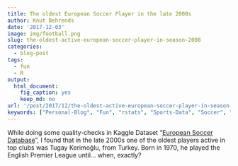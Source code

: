 ```yaml
---
title: The oldest European Soccer Player in the late 2000s
author: Knut Behrends
date: '2017-12-03'
image: img/football.png
slug: the-oldest-active-european-soccer-player-in-season-2008
categories:
  - blog-post
tags:
  - fun
  - R
output:
  html_document:
    fig_caption: yes
    keep_md: no
url: '/post/2017/12/the-oldest-active-european-soccer-player-in-season-2008/'
keywords: ["Personal-Blog", "Fun", "rstats", "Sports-Data", "Soccer", "Kaggle.com"]  
---
```


While doing some quality-checks in Kaggle Dataset "[European Soccer Database](https://www.kaggle.com/hugomathien/soccer)", I found that in the late 2000s one of the oldest players active in top clubs was Tugay Kerimoğlu, from Turkey. Born in 1970, he played the English Premier League until... when, exactly? 